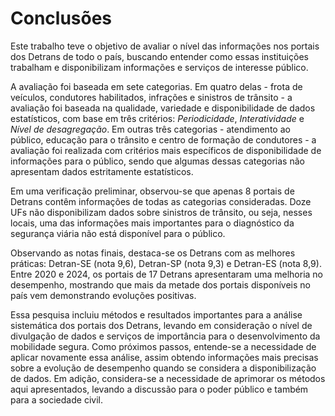 # Conclusões {#sec-conclusion}

Este trabalho teve o objetivo de avaliar o nível das informações nos portais dos Detrans de todo o país, buscando entender como essas instituições trabalham e disponibilizam informações e serviços de interesse público. 

A avaliação foi baseada em sete categorias. Em quatro delas - frota de veículos, condutores habilitados, infrações e sinistros de trânsito - a avaliação foi baseada na qualidade, variedade e disponibilidade de dados estatísticos, com base em três critérios: *Periodicidade*, *Interatividade* e *Nível de desagregação*. Em outras três categorias - atendimento ao público, educação para o trânsito e centro de formação de condutores - a avaliação foi realizada com critérios mais específicos de disponibilidade de informações para o público, sendo que algumas dessas categorias não apresentam dados estritamente estatísticos.

Em uma verificação preliminar, observou-se que apenas 8 portais de Detrans contêm informações de todas as categorias consideradas. Doze UFs não disponibilizam dados sobre sinistros de trânsito, ou seja, nesses locais, uma das informações mais importantes para o diagnóstico da segurança viária não está disponível para o público.

Observando as notas finais, destaca-se os Detrans com as melhores práticas: Detran-SE (nota 9,6), Detran-SP (nota 9,3) e Detran-ES (nota 8,9). Entre 2020 e 2024, os portais de 17 Detrans apresentaram uma melhoria no desempenho, mostrando que mais da metade dos portais disponíveis no país vem demonstrando evoluções positivas.

Essa pesquisa incluiu métodos e resultados importantes para a análise sistemática dos portais dos Detrans, levando em consideração o nível de divulgação de dados e serviços de importância para o desenvolvimento da mobilidade segura. Como próximos passos, entende-se a necessidade de aplicar novamente essa análise, assim obtendo informações mais precisas sobre a evolução de desempenho quando se considera a disponibilização de dados. Em adição, considera-se a necessidade de aprimorar os métodos aqui apresentados, levando a discussão para o poder público e também para a sociedade civil.
